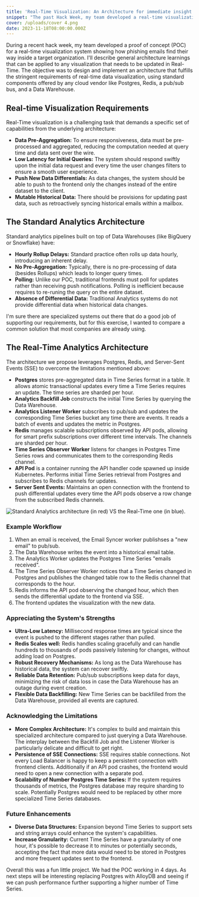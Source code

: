 ```yaml
---
title: 'Real-Time Visualization: An Architecture for immediate insight'
snippet: "The past Hack Week, my team developed a real-time visualization system for tracking phishing emails, leveraging Postgres, Pub/Sub, Redis, and Server-Sent Events in the Architecture to overcome the limitations of standard analytics systems. The system excels in ultra-low latency."
cover: /uploads/cover 4.png
date: 2023-11-18T08:00:00.000Z
---
```


During a recent hack week, my team developed a proof of concept (POC) for a real-time visualization system showing how phishing emails find their way inside a target organization. I'll describe general architecture learnings that can be applied to any visualization that needs to be updated in Real-Time. The objective was to design and implement an architecture that fulfills the stringent requirements of real-time data visualization, using standard components offered by any cloud vendor like Postgres, Redis, a pub/sub bus, and a Data Warehouse.

## Real-time Visualization Requirements

Real-Time visualization is a challenging task that demands a specific set of capabilities from the underlying architecture:

* **Data Pre-Aggregation:** To ensure responsiveness, data must be pre-processed and aggregated, reducing the computation needed at query time and data sent over the wire.
* **Low Latency for Initial Queries:** The system should respond swiftly upon the initial data request and every time the user changes filters to ensure a smooth user experience.
* **Push New Data Differentials:** As data changes, the system should be able to push to the frontend only the changes instead of the entire dataset to the client.
* **Mutable Historical Data:** There should be provisions for updating past data, such as retroactively syncing historical emails within a mailbox.

## The Standard Analytics Architecture

Standard analytics pipelines built on top of Data Warehouses (like BigQuery or Snowflake) have:

* **Hourly Rollup Delays:** Standard practice often rolls up data hourly, introducing an inherent delay.
* **No Pre-Aggregation:** Typically, there is no pre-processing of data (besides Rollups) which leads to longer query times.
* **Polling:** Unlike our POC, traditional frontends must poll for updates rather than receiving push notifications. Polling is inefficient because requires to re-runing the query on the entire dataset.
* **Absence of Differential Data:** Traditional Analytics systems do not provide differential data when historical data changes.

I'm sure there are specialized systems out there that do a good job of supporting our requirements, but for this exercise, I wanted to compare a common solution that most companies are already using.

## The Real-Time Analytics Architecture

The architecture we propose leverages Postgres, Redis, and Server-Sent Events (SSE) to overcome the limitations mentioned above:

* **Postgres** stores pre-aggregated data in Time Series format in a table. It allows atomic transactional updates every time a Time Series requires an update. The time series are sharded per hour.
* **Analytics Backfill Job** constructs the initial Time Series by querying the Data Warehouse.
* **Analytics Listener Worker** subscribes to pub/sub and updates the corresponding Time Series bucket any time there are events. It reads a batch of events and updates the metric in Postgres.
* **Redis** manages scalable subscriptions observed by API pods, allowing for smart prefix subscriptions over different time intervals. The channels are sharded per hour.
* **Time Series Observer Worker** listens for changes in Postgres Time Series rows and communicates them to the corresponding Redis channel.
* **API Pod** is a container running the API handler code spawned up inside Kubernetes. Performs initial Time Series retrieval from Postgres and subscribes to Redis channels for updates.
* **Server Sent Events:** Maintains an open connection with the frontend to push differential updates every time the API pods observe a row change from the subscribed Redis channels.

![Standard Analytics architecture (in red) VS the Real-Time one (in blue).](</uploads/realtime analytics architecture.png>)

### Example Workflow

1. When an email is received, the Email Syncer worker publishses a "new email" to pub/sub.
2. The Data Warehouse writes the event into a historical email table.
3. The Analytics Worker updates the Postgres Time Series "emails received".
4. The Time Series Observer Worker notices that a Time Series changed in Postgres and publishes the changed table row to the Redis channel that corresponds to the hour.
5. Redis informs the API pod observing the changed hour, which then sends the differential update to the frontend via SSE.
6. The frontend updates the visualization with the new data.

### Appreciating the System's Strengths

* **Ultra-Low Latency:** Millisecond response times are typical since the event is pushed to the different stages rather than pulled.
* **Redis Scales well:** Redis handles scaling gracefully and can handle hundreds to thousands of pods passively listening for changes, without adding load on Postgres.
* **Robust Recovery Mechanisms:** As long as the Data Warehouse has historical data, the system can recover swiftly.
* **Reliable Data Retention:** Pub/sub subscriptions keep data for days, minimizing the risk of data loss in case the Data Warehouse has an outage during event creation.
* **Flexible Data Backfilling:** New Time Series can be backfilled from the Data Warehouse, provided all events are captured.

### Acknowledging the Limitations

* **More Complex Architecture:** It's complex to build and maintain this specialized architecture compared to just querying a Data Warehouse. The interplay between the Backfill Job and the Listener Worker is particularly delicate and difficult to get right.
* **Persistence of SSE Connections:** SSE requires stable connections. Not every Load Balancer is happy to keep a persistent connection with frontend clients. Additionally if an API pod crashes, the frontend would need to open a new connection with a separate pod.
* **Scalability of Number Postgres Time Series:** If the system requires thousands of metrics, the Postgres database may require sharding to scale. Potentially Postgres would need to be replaced by other more specialized Time Series databases.

### Future Enhancements

* **Diverse Data Structures:** Expansion beyond Time Series to support sets and string arrays could enhance the system's capabilities.
* **Increase Granularity:** Current Time Series have a granularity of one hour, it's possible to decrease it to minutes or potentially seconds, accepting the fact that more data would need to be stored in Postgres and more frequent updates sent to the frontend.

Overall this was a fun little project. We had the POC working in 4 days. As next steps will be interesting replacing Postgres with AlloyDB and seeing if we can push performance further supporting a higher number of Time Series.
